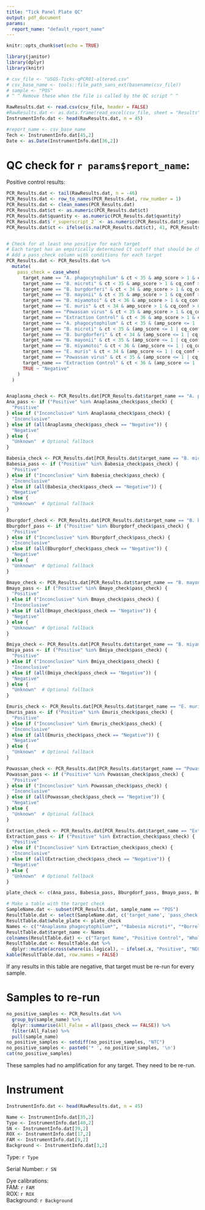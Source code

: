 ```yaml
---
title: "Tick Panel Plate QC"
output: pdf_document
params:
  report_name: "default_report_name"
---
```


```r

knitr::opts_chunk$set(echo = TRUE)

library(janitor)
library(dplyr)
library(knitr)

# csv_file <- "USGS-Ticks-qPCR01-altered.csv"
# csv_base_name <- tools::file_path_sans_ext(basename(csv_file))
# sample <- "POS"
# ^ ^ Remove these when the file is called by the QC script ^ ^

RawResults.dat <- read.csv(csv_file, header = FALSE)
#RawResults.dat <- as.data.frame(read_excel(csv_file, sheet = "Results", col_names = FALSE))
InstrumentInfo.dat <- head(RawResults.dat, n = 45)

#report_name <- csv_base_name
Tech <- InstrumentInfo.dat[45,2]
Date <- as.Date(InstrumentInfo.dat[36,2])
```

# QC check for `r params$report_name`:

Positive control results:

```r

PCR_Results.dat <- tail(RawResults.dat, n = -46)
PCR_Results.dat <- row_to_names(PCR_Results.dat, row_number = 1)
PCR_Results.dat <- clean_names(PCR_Results.dat)
PCR_Results.dat$ct <- as.numeric(PCR_Results.dat$ct)
PCR_Results.dat$quantity <- as.numeric(PCR_Results.dat$quantity)
PCR_Results.dat$`r_superscript_2` <- as.numeric(PCR_Results.dat$r_superscript_2)
PCR_Results.dat$ct <- ifelse(is.na(PCR_Results.dat$ct), 41, PCR_Results.dat$ct)


# Check for at least one positive for each target
# Each target has an empirically determined Ct cutoff that should be changed to reflect the assay as they are updated
# Add a pass_check column with conditions for each target
PCR_Results.dat <- PCR_Results.dat %>%
  mutate(
    pass_check = case_when(
      target_name == "A. phagocytophilum" & ct < 35 & amp_score > 1 & cq_conf > 0.8 ~ "Positive",
      target_name == "B. microti" & ct < 35 & amp_score > 1 & cq_conf > 0.8 ~ "Positive",
      target_name == "B. burgdorferi" & ct < 34 & amp_score > 1 & cq_conf > 0.8 ~ "Positive",
      target_name == "B. mayonii" & ct < 35 & amp_score > 1 & cq_conf > 0.8 ~ "Positive",
      target_name == "B. miyamotoi" & ct < 36 & amp_score > 1 & cq_conf > 0.8 ~ "Positive",
      target_name == "E. muris" & ct < 34 & amp_score > 1 & cq_conf > 0.8 ~ "Positive",
      target_name == "Powassan virus" & ct < 35 & amp_score > 1 & cq_conf > 0.8 ~ "Positive",
      target_name == "Extraction Control" & ct < 36 & amp_score > 1 & cq_conf > 0.8 ~ "Positive",
      target_name == "A. phagocytophilum" & ct < 35 & (amp_score <= 1 | cq_conf <= 0.8) ~ "Inconclusive",
      target_name == "B. microti" & ct < 35 & (amp_score <= 1 | cq_conf <= 0.8) ~ "Inconclusive",
      target_name == "B. burgdorferi" & ct < 34 & (amp_score <= 1 | cq_conf <= 0.8) ~ "Inconclusive",
      target_name == "B. mayonii" & ct < 35 & (amp_score <= 1 | cq_conf <= 0.8) ~ "Inconclusive",
      target_name == "B. miyamotoi" & ct < 36 & (amp_score <= 1 | cq_conf <= 0.8) ~ "Inconclusive",
      target_name == "E. muris" & ct < 34 & (amp_score <= 1 | cq_conf <= 0.8) ~ "Inconclusive",
      target_name == "Powassan virus" & ct < 35 & (amp_score <= 1 | cq_conf <= 0.8) ~ "Inconclusive",
      target_name == "Extraction Control" & ct < 36 & (amp_score <= 1 | cq_conf <= 0.8) ~ "Inconclusive",
      TRUE ~ "Negative"
    )
  )


Anaplasma_check <- PCR_Results.dat[PCR_Results.dat$target_name == "A. phagocytophilum", ]
Ana_pass <- if ("Positive" %in% Anaplasma_check$pass_check) {
  "Positive"
} else if ("Inconclusive" %in% Anaplasma_check$pass_check) {
  "Inconclusive"
} else if (all(Anaplasma_check$pass_check == "Negative")) {
  "Negative"
} else {
  "Unknown"  # Optional fallback
}

Babesia_check <- PCR_Results.dat[PCR_Results.dat$target_name == "B. microti", ]
Babesia_pass <- if ("Positive" %in% Babesia_check$pass_check) {
  "Positive"
} else if ("Inconclusive" %in% Babesia_check$pass_check) {
  "Inconclusive"
} else if (all(Babesia_check$pass_check == "Negative")) {
  "Negative"
} else {
  "Unknown"  # Optional fallback
}

Bburgdorf_check <- PCR_Results.dat[PCR_Results.dat$target_name == "B. burgdorferi", ]
Bburgdorf_pass <- if ("Positive" %in% Bburgdorf_check$pass_check) {
  "Positive"
} else if ("Inconclusive" %in% Bburgdorf_check$pass_check) {
  "Inconclusive"
} else if (all(Bburgdorf_check$pass_check == "Negative")) {
  "Negative"
} else {
  "Unknown"  # Optional fallback
}

Bmayo_check <- PCR_Results.dat[PCR_Results.dat$target_name == "B. mayonii", ]
Bmayo_pass <- if ("Positive" %in% Bmayo_check$pass_check) {
  "Positive"
} else if ("Inconclusive" %in% Bmayo_check$pass_check) {
  "Inconclusive"
} else if (all(Bmayo_check$pass_check == "Negative")) {
  "Negative"
} else {
  "Unknown"  # Optional fallback
}

Bmiya_check <- PCR_Results.dat[PCR_Results.dat$target_name == "B. miyamotoi", ]
Bmiya_pass <- if ("Positive" %in% Bmiya_check$pass_check) {
  "Positive"
} else if ("Inconclusive" %in% Bmiya_check$pass_check) {
  "Inconclusive"
} else if (all(Bmiya_check$pass_check == "Negative")) {
  "Negative"
} else {
  "Unknown"  # Optional fallback
}

Emuris_check <- PCR_Results.dat[PCR_Results.dat$target_name == "E. muris", ]
Emuris_pass <- if ("Positive" %in% Emuris_check$pass_check) {
  "Positive"
} else if ("Inconclusive" %in% Emuris_check$pass_check) {
  "Inconclusive"
} else if (all(Emuris_check$pass_check == "Negative")) {
  "Negative"
} else {
  "Unknown"  # Optional fallback
}

Powassan_check <- PCR_Results.dat[PCR_Results.dat$target_name == "Powassan virus", ]
Powassan_pass <- if ("Positive" %in% Powassan_check$pass_check) {
  "Positive"
} else if ("Inconclusive" %in% Powassan_check$pass_check) {
  "Inconclusive"
} else if (all(Powassan_check$pass_check == "Negative")) {
  "Negative"
} else {
  "Unknown"  # Optional fallback
}

Extraction_check <- PCR_Results.dat[PCR_Results.dat$target_name == "Extraction Control", ]
Extraction_pass <- if ("Positive" %in% Extraction_check$pass_check) {
  "Positive"
} else if ("Inconclusive" %in% Extraction_check$pass_check) {
  "Inconclusive"
} else if (all(Extraction_check$pass_check == "Negative")) {
  "Negative"
} else {
  "Unknown"  # Optional fallback
}

plate_check <- c(Ana_pass, Babesia_pass, Bburgdorf_pass, Bmayo_pass, Bmiya_pass, Emuris_pass, Powassan_pass, Extraction_pass)

# Make a table with the target check
SampleName.dat <- subset(PCR_Results.dat, sample_name == "POS")
ResultTable.dat <- select(SampleName.dat, c('target_name', 'pass_check'))
ResultTable.dat$whole_plate <- plate_check
Names <- c("*Anaplasma phagocytophilum*", "*Babesia microti*", "*Borrelia burgdorferi*", "*Borrelia mayonii*", "*Borrelia miyamotoi*", "*Ehrlichia muris eauclarensis*", "Powassan virus", "Extraction Control")
ResultTable.dat$target_name <- Names
colnames(ResultTable.dat) <- c("Target Name", "Positive Control", "Whole Plate")
ResultTable.dat <- ResultTable.dat %>%
  dplyr::mutate(across(where(is.logical), ~ ifelse(.x, "Positive", "NEGATIVE")))
kable(ResultTable.dat, row.names = FALSE)

```

If any results in this table are negative, that target must be re-run for every sample.

# Samples to re-run

```r

no_positive_samples <- PCR_Results.dat %>%
  group_by(sample_name) %>%
  dplyr::summarise(All_False = all(pass_check == FALSE)) %>%
  filter(All_False) %>%
  pull(sample_name)
no_positive_samples <- setdiff(no_positive_samples, "NTC")
no_positive_samples <- paste0('* ', no_positive_samples, '\n')
cat(no_positive_samples)
```

These samples had no amplification for any target. They need to be re-run.

# Instrument

```r
InstrumentInfo.dat <- head(RawResults.dat, n = 45)

Name <- InstrumentInfo.dat[35,2]
Type <- InstrumentInfo.dat[40,2]
SN <- InstrumentInfo.dat[39,2]
ROX <- InstrumentInfo.dat[17,2]
FAM <- InstrumentInfo.dat[9,2]
Background <- InstrumentInfo.dat[3,2]

```

Type: `r Type` 

Serial Number: `r SN`

Dye calibrations:  
FAM: `r FAM`  
ROX: `r ROX`  
Background: `r Background`
